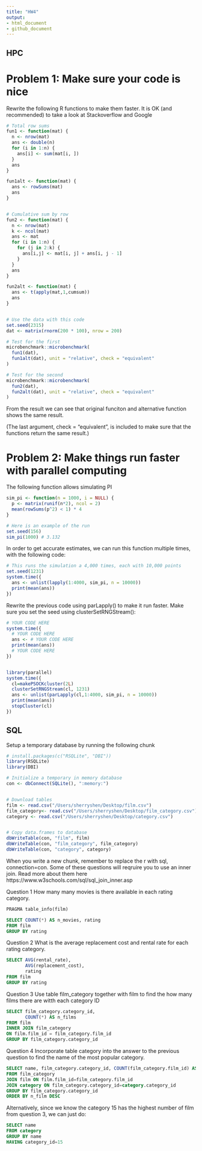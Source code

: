 ```yaml
---
title: "HW4"
output: 
- html_document
- github_document
---
```


## HPC

# Problem 1: Make sure your code is nice
Rewrite the following R functions to make them faster. It is OK (and recommended) to take a look at Stackoverflow and Google

```r
# Total row sums
fun1 <- function(mat) {
  n <- nrow(mat)
  ans <- double(n) 
  for (i in 1:n) {
    ans[i] <- sum(mat[i, ])
  }
  ans
}

fun1alt <- function(mat) {
  ans <- rowSums(mat)
  ans
}


# Cumulative sum by row
fun2 <- function(mat) {
  n <- nrow(mat)
  k <- ncol(mat)
  ans <- mat
  for (i in 1:n) {
    for (j in 2:k) {
      ans[i,j] <- mat[i, j] + ans[i, j - 1]
    }
  }
  ans
}

fun2alt <- function(mat) {
  ans <- t(apply(mat,1,cumsum))
  ans
}


# Use the data with this code
set.seed(2315)
dat <- matrix(rnorm(200 * 100), nrow = 200)

# Test for the first
microbenchmark::microbenchmark(
  fun1(dat),
  fun1alt(dat), unit = "relative", check = "equivalent"
)

# Test for the second
microbenchmark::microbenchmark(
  fun2(dat),
  fun2alt(dat), unit = "relative", check = "equivalent"
)
```

From the result we can see that original funciton and alternative function shows the same result. 

(The last argument, check = “equivalent”, is included to make sure that the functions return the same result.)



# Problem 2: Make things run faster with parallel computing

The following function allows simulating PI

```r
sim_pi <- function(n = 1000, i = NULL) {
  p <- matrix(runif(n*2), ncol = 2)
  mean(rowSums(p^2) < 1) * 4
}

# Here is an example of the run
set.seed(156)
sim_pi(1000) # 3.132
```


In order to get accurate estimates, we can run this function multiple times, with the following code:

```r
# This runs the simulation a 4,000 times, each with 10,000 points
set.seed(1231)
system.time({
  ans <- unlist(lapply(1:4000, sim_pi, n = 10000))
  print(mean(ans))
})
```


Rewrite the previous code using parLapply() to make it run faster. Make sure you set the seed using clusterSetRNGStream():


```r
# YOUR CODE HERE
system.time({
  # YOUR CODE HERE
  ans <- # YOUR CODE HERE
  print(mean(ans))
  # YOUR CODE HERE
})


library(parallel)
system.time({
  cl=makePSOCKcluster(2L)
  clusterSetRNGStream(cl, 1231)
  ans <- unlist(parLapply(cl,1:4000, sim_pi, n = 10000))
  print(mean(ans))
  stopCluster(cl)
})

```


## SQL
Setup a temporary database by running the following chunk

```r
# install.packages(c("RSQLite", "DBI"))
library(RSQLite)
library(DBI)

# Initialize a temporary in memory database
con <- dbConnect(SQLite(), ":memory:")


# Download tables
film <- read.csv("/Users/sherryshen/Desktop/film.csv")
film_category<- read.csv("/Users/sherryshen/Desktop/film_category.csv")
category <- read.csv("/Users/sherryshen/Desktop/category.csv")


# Copy data.frames to database
dbWriteTable(con, "film", film)
dbWriteTable(con, "film_category", film_category)
dbWriteTable(con, "category", category)

```

When you write a new chunk, remember to replace the r with sql, connection=con. Some of these questions will reqruire you to use an inner join. Read more about them here https://www.w3schools.com/sql/sql_join_inner.asp

Question 1
How many many movies is there available in each rating category.

```sql
PRAGMA table_info(film)
```

```sql
SELECT COUNT(*) AS n_movies, rating
FROM film
GROUP BY rating
```

Question 2
What is the average replacement cost and rental rate for each rating category.

```sql
SELECT AVG(rental_rate),
       AVG(replacement_cost),
       rating
FROM film
GROUP BY rating
```


Question 3
Use table film_category together with film to find the how many films there are witth each category ID

```sql
SELECT film_category.category_id,
       COUNT(*) AS n_films
FROM film
INNER JOIN film_category 
ON film.film_id = film_category.film_id
GROUP BY film_category.category_id
```



Question 4
Incorporate table category into the answer to the previous question to find the name of the most popular category.

```sql
SELECT name, film_category.category_id, COUNT(film_category.film_id) AS n_film
FROM film_category
JOIN film ON film.film_id=film_category.film_id
JOIN category ON film_category.category_id=category.category_id
GROUP BY film_category.category_id
ORDER BY n_film DESC
```
Alternatively, since we know the category 15 has the highest number of film from question 3, we can just do: 

```sql
SELECT name
FROM category
GROUP BY name
HAVING category_id=15
```

